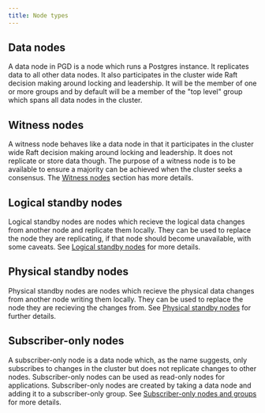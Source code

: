 ```yaml
---
title: Node types
---
```


## Data nodes

A data node in PGD is a node which runs a Postgres instance. It replicates data to all other data nodes. It also participates in the cluster wide Raft decision making around locking and leadership. It will be the member of one or more groups and by default will be a member of the "top level" group which spans all data nodes in the cluster.

## Witness nodes

A witness node behaves like a data node in that it participates in the cluster wide Raft decision making around locking and leadership. It does not replicate or store data though. The purpose of a witness node is to be available to ensure a majority can be achieved when the cluster seeks a consensus. The [Witness nodes](witness_nodes) section has more details.

## Logical standby nodes

Logical standby nodes are nodes which recieve the logical data changes from another node and replicate them locally. They can be used to replace the node they are replicating, if that node should become unavailable, with some caveats. See [Logical standby nodes](logical_standby_nodes) for more details.

## Physical standby nodes

Physical standby nodes are nodes which recieve the physical data changes from another node writing them locally. They can be used to replace the node they are recieving the changes from. See [Physical standby nodes](physical_standby_nodes) for further details.

## Subscriber-only nodes

A subscriber-only node is a data node which, as the name suggests, only subscribes to changes in the cluster but does not replicate changes to other nodes. Subscriber-only nodes can be used as read-only nodes for applications. Subscriber-only nodes are created by taking a data node and adding it to a subscriber-only group. See [Subscriber-only nodes and groups](subscriber_only) for more details.


 
